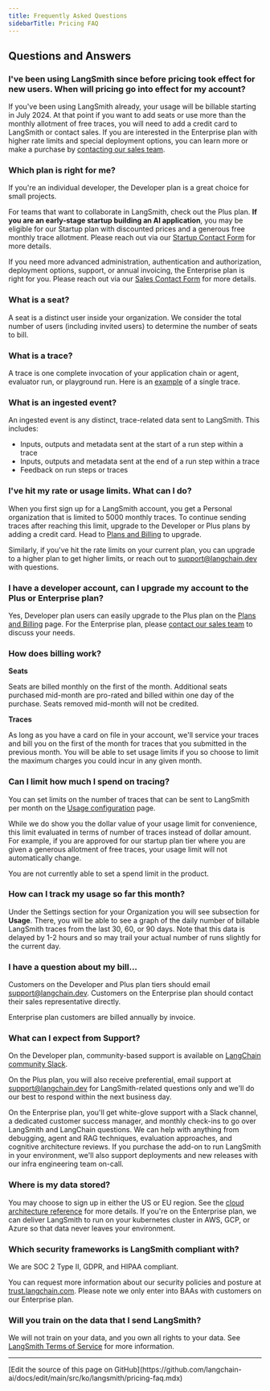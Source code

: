 ```yaml
---
title: Frequently Asked Questions
sidebarTitle: Pricing FAQ
---
```


## Questions and Answers

### I've been using LangSmith since before pricing took effect for new users. When will pricing go into effect for my account?

If you've been using LangSmith already, your usage will be billable starting in July 2024. At that point if you want to add seats or use more than the monthly allotment of free traces, you will need to add a credit card to LangSmith or contact sales. If you are interested in the Enterprise plan with higher rate limits and special deployment options, you can learn more or make a purchase by [contacting our sales team](https://www.langchain.com/contact-sales).

### Which plan is right for me?

If you're an individual developer, the Developer plan is a great choice for small projects.

For teams that want to collaborate in LangSmith, check out the Plus plan. **If you are an early-stage startup building an AI application**, you may be eligible for our Startup plan with discounted prices and a generous free monthly trace allotment. Please reach out via our [Startup Contact Form](https://airtable.com/app8ZrGLtHAtFVO1o/pagfLAmdTz4ep7TGu/form) for more details.

If you need more advanced administration, authentication and authorization, deployment options, support, or annual invoicing, the Enterprise plan is right for you. Please reach out via our [Sales Contact Form](https://www.langchain.com/contact-sales) for more details.

### What is a seat?

A seat is a distinct user inside your organization. We consider the total number of users (including invited users) to determine the number of seats to bill.

### What is a trace?

A trace is one complete invocation of your application chain or agent, evaluator run, or playground run. Here is an [example](https://smith.langchain.com/public/17c24270-9f74-47e7-b70c-d508afc448fa/r) of a single trace.

### What is an ingested event?

An ingested event is any distinct, trace-related data sent to LangSmith. This includes:

* Inputs, outputs and metadata sent at the start of a run step within a trace
* Inputs, outputs and metadata sent at the end of a run step within a trace
* Feedback on run steps or traces

### I've hit my rate or usage limits. What can I do?

When you first sign up for a LangSmith account, you get a Personal organization that is limited to 5000 monthly traces. To continue sending traces after reaching this limit, upgrade to the Developer or Plus plans by adding a credit card. Head to [Plans and Billing](https://smith.langchain.com/settings/payments) to upgrade.

Similarly, if you've hit the rate limits on your current plan, you can upgrade to a higher plan to get higher limits, or reach out to [support@langchain.dev](mailto:support@langchain.dev) with questions.

### I have a developer account, can I upgrade my account to the Plus or Enterprise plan?

Yes, Developer plan users can easily upgrade to the Plus plan on the [Plans and Billing](https://smith.langchain.com/settings/payments) page. For the Enterprise plan, please [contact our sales team](https://www.langchain.com/contact-sales) to discuss your needs.

### How does billing work?

**Seats**

Seats are billed monthly on the first of the month. Additional seats purchased mid-month are pro-rated and billed within one day of the purchase. Seats removed mid-month will not be credited.

**Traces**

As long as you have a card on file in your account, we'll service your traces and bill you on the first of the month for traces that you submitted in the previous month. You will be able to set usage limits if you so choose to limit the maximum charges you could incur in any given month.

### Can I limit how much I spend on tracing?

You can set limits on the number of traces that can be sent to LangSmith per month on the [Usage configuration](https://smith.langchain.com/settings/payments) page.

<Note>
While we do show you the dollar value of your usage limit for convenience, this limit evaluated in terms of number of traces instead of dollar amount. For example, if you are approved for our startup plan tier where you are given a generous allotment of free traces, your usage limit will not automatically change.

You are not currently able to set a spend limit in the product.
</Note>

### How can I track my usage so far this month?

Under the Settings section for your Organization you will see subsection for **Usage**. There, you will be able to see a graph of the daily number of billable LangSmith traces from the last 30, 60, or 90 days. Note that this data is delayed by 1-2 hours and so may trail your actual number of runs slightly for the current day.

### I have a question about my bill...

Customers on the Developer and Plus plan tiers should email [support@langchain.dev](mailto:support@langchain.dev). Customers on the Enterprise plan should contact their sales representative directly.

Enterprise plan customers are billed annually by invoice.

### What can I expect from Support?

On the Developer plan, community-based support is available on [LangChain community Slack](https://www.langchain.com/join-community).

On the Plus plan, you will also receive preferential, email support at [support@langchain.dev](mailto:support@langchain.dev) for LangSmith-related questions only and we'll do our best to respond within the next business day.

On the Enterprise plan, you'll get white-glove support with a Slack channel, a dedicated customer success manager, and monthly check-ins to go over LangSmith and LangChain questions. We can help with anything from debugging, agent and RAG techniques, evaluation approaches, and cognitive architecture reviews. If you purchase the add-on to run LangSmith in your environment, we'll also support deployments and new releases with our infra engineering team on-call.

### Where is my data stored?

You may choose to sign up in either the US or EU region. See the [cloud architecture reference](/langsmith/cloud-architecture-and-scalability) for more details. If you're on the Enterprise plan, we can deliver LangSmith to run on your kubernetes cluster in AWS, GCP, or Azure so that data never leaves your environment.

### Which security frameworks is LangSmith compliant with?

We are SOC 2 Type II, GDPR, and HIPAA compliant.

You can request more information about our security policies and posture at [trust.langchain.com](https://trust.langchain.com). Please note we only enter into BAAs with customers on our Enterprise plan.

### Will you train on the data that I send LangSmith?

We will not train on your data, and you own all rights to your data. See [LangSmith Terms of Service](https://langchain.dev/terms-of-service) for more information.

---

<Callout icon="pen-to-square" iconType="regular">
  [Edit the source of this page on GitHub](https://github.com/langchain-ai/docs/edit/main/src/ko/langsmith/pricing-faq.mdx)
</Callout>
